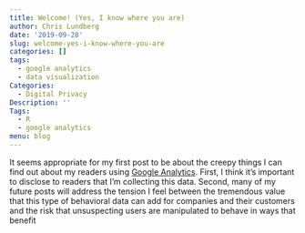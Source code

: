 ```yaml
---
title: Welcome! (Yes, I know where you are)
author: Chris Lundberg
date: '2019-09-28'
slug: welcome-yes-i-know-where-you-are
categories: []
tags: 
  - google analytics
  - data visualization
Categories:
  - Digital Privacy
Description: ''
Tags:
  - R
  - google analytics
menu: blog
---
```


It seems appropriate for my first post to be about the creepy things I can find out about my readers using [Google Analytics](https://analytics.google.com). First, I think it's important to disclose to readers that I'm collecting this data. Second, many of my future posts will address the tension I feel between the tremendous value that this type of behavioral data can add for companies and their customers and the risk that unsuspecting users are manipulated to behave in ways that benefit
